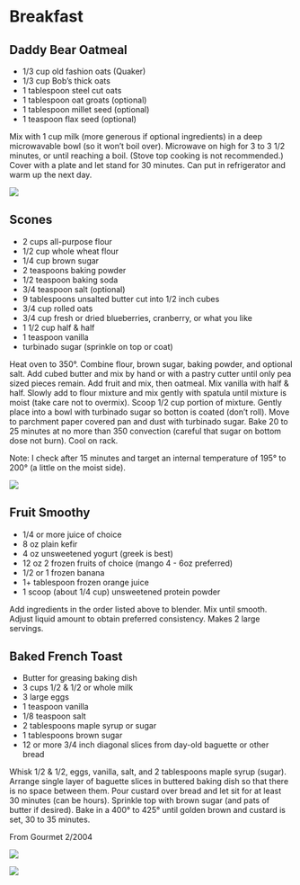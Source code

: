 # Breakfast {.unnumbered}

## Daddy Bear Oatmeal {.unnumbered}

-   1/3 cup old fashion oats (Quaker)
-   1/3 cup Bob's thick oats
-   1 tablespoon steel cut oats
-   1 tablespoon oat groats (optional)
-   1 tablespoon millet seed (optional)
-   1 teaspoon flax seed (optional)

Mix with 1 cup milk (more generous if optional ingredients) in a deep microwavable bowl (so it won't boil over). Microwave on high for 3 to 3 1/2 minutes, or until reaching a boil. (Stove top cooking is not recommended.) Cover with a plate and let stand for 30 minutes. Can put in refrigerator and warm up the next day.

![](assets/oatmealBowl.png)

## Scones

-   2 cups all-purpose flour
-   1/2 cup whole wheat flour
-   1/4 cup brown sugar
-   2 teaspoons baking powder
-   1/2 teaspoon baking soda
-   3/4 teaspoon salt (optional)
-   9 tablespoons unsalted butter cut into 1/2 inch cubes
-   3/4 cup rolled oats
-   3/4 cup fresh or dried blueberries, cranberry, or what you like
-   1 1/2 cup half & half
-   1 teaspoon vanilla
-   turbinado sugar (sprinkle on top or coat)

Heat oven to 350°. Combine flour, brown sugar, baking powder, and optional salt. Add cubed butter and mix by hand or with a pastry cutter until only pea sized pieces remain. Add fruit and mix, then oatmeal. Mix vanilla with half & half. Slowly add to flour mixture and mix gently with spatula until mixture is moist (take care not to overmix). Scoop 1/2 cup portion of mixture. Gently place into a bowl with turbinado sugar so botton is coated (don't roll). Move to parchment paper covered pan and dust with turbinado sugar. Bake 20 to 25 minutes at no more than 350 convection (careful that sugar on bottom dose not burn). Cool on rack.

Note: I check after 15 minutes and target an internal temperature of 195° to 200° (a little on the moist side).

![](assets/scone.png)

## Fruit Smoothy

-   1/4 or more juice of choice
-   8 oz plain kefir
-   4 oz unsweetened yogurt (greek is best)
-   12 oz 2 frozen fruits of choice (mango 4 - 6oz preferred)
-   1/2 or 1 frozen banana
-   1+ tablespoon frozen orange juice
-   1 scoop (about 1/4 cup) unsweetened protein powder

Add ingredients in the order listed above to blender. Mix until smooth. Adjust liquid amount to obtain preferred consistency. Makes 2 large servings.

## Baked French Toast

-   Butter for greasing baking dish
-   3 cups 1/2 & 1/2 or whole milk
-   3 large eggs
-   1 teaspoon vanilla
-   1/8 teaspoon salt
-   2 tablespoons maple syrup or sugar
-   1 tablespoons brown sugar
-   12 or more 3/4 inch diagonal slices from day-old baguette or other bread

Whisk 1/2 & 1/2, eggs, vanilla, salt, and 2 tablespoons maple syrup (sugar). Arrange single layer of baguette slices in buttered baking dish so that there is no space between them. Pour custard over bread and let sit for at least 30 minutes (can be hours). Sprinkle top with brown sugar (and pats of butter if desired). Bake in a 400° to 425° until golden brown and custard is set, 30 to 35 minutes.

From Gourmet 2/2004

![](assets/frenchToast-1.png)

![](assets/frenchToast-2.png)
